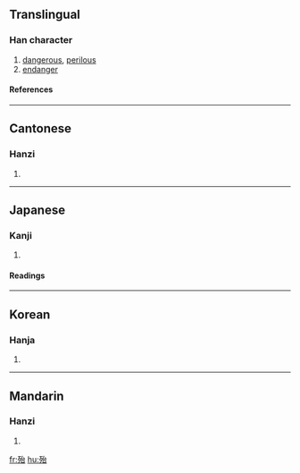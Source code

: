 ==Translingual==
===Han character===
{{Han char|rn=78|rad=歹|as=05|sn=9|four=1326<sub>0</sub>|canj=一弓戈口 (MNIR)}}
# [[dangerous]], [[perilous]]
# [[endanger]]
====References====
{{Han ref|kx=0580.040|dkj=16430|dj=0972.180|hdz=21384.120|uh=6B86|ud=27526|bh=AC70|bd=44144}}

----
==Cantonese==
===Hanzi===
{{yue-hanzi|jyut=|y=doi6, toi5}}
# {{defn|Cantonese}}

----
==Japanese==
===Kanji===
{{ja-kanji|grade=|rs=歹05}}
# {{defn|Japanese}} 
====Readings====
{{ja-readings|on=[[たい]] (tai)|kun=[[あやうい]] (ayaui), [[ほとんど]] (hotondo)}}

----
==Korean==
===Hanja===
{{ko-hanja|hangeul=태|eumhun=|rv=tae|mr=t'ae|y=thya}}
# {{defn|Korean}}

----
==Mandarin==
===Hanzi===
{{cmn-hanzi|pin=[[dài]] (dai4)|wg=tai<sup>4</sup>}}
# {{defn|Mandarin}}

[[fr:殆]]
[[hu:殆]]